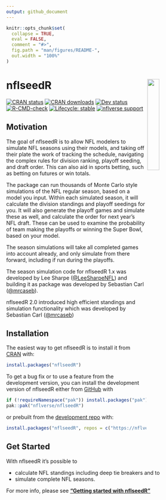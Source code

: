 ```yaml
---
output: github_document
---
```


<!-- README.md is generated from README.Rmd. Please edit that file -->

```r
knitr::opts_chunk$set(
  collapse = TRUE,
  eval = FALSE,
  comment = "#>",
  fig.path = "man/figures/README-",
  out.width = "100%"
)
```

# **nflseedR** <img src='man/figures/logo.png' align="right" width="25%" min-width="120px"/>

<!-- badges: start -->
[![CRAN status](https://www.r-pkg.org/badges/version-last-release/nflseedR)](https://CRAN.R-project.org/package=nflseedR)
[![CRAN downloads](http://cranlogs.r-pkg.org/badges/grand-total/nflseedR)](https://CRAN.R-project.org/package=nflseedR)
[![Dev status](https://img.shields.io/github/r-package/v/nflverse/nflseedR/master?label=dev%20version&style=flat-square&logo=github)](https://nflseedr.com/)
[![R-CMD-check](https://github.com/nflverse/nflseedR/actions/workflows/R-CMD-check.yaml/badge.svg)](https://github.com/nflverse/nflseedR/actions/workflows/R-CMD-check.yaml)
[![Lifecycle: stable](https://img.shields.io/badge/lifecycle-stable-brightgreen.svg)](https://lifecycle.r-lib.org/articles/stages.html#stable)
[![nflverse support](https://img.shields.io/discord/789805604076126219?color=7289da&label=nflverse%20support&logo=discord&logoColor=fff&style=flat-square)](https://discord.com/invite/5Er2FBnnQa)
<!-- badges: end -->

## Motivation

The goal of nflseedR is to allow NFL modelers to simulate NFL seasons using their models, and taking off their plate the work of tracking the schedule, navigating the complex rules for division ranking, playoff seeding, and draft order. This can also aid in sports betting, such as betting on futures or win totals.

The package can run thousands of Monte Carlo style simulations of the NFL regular season, based on a model you input. Within each simulated season, it will calculate the division standings and playoff seedings for you. It will also generate the playoff games and simulate these as well, and calculate the order for next year's NFL draft. These can be used to examine the probability of team making the playoffs or winning the Super Bowl, based on your model.

The season simulations will take all completed games into account already, and only simulate from there forward, including if run during the playoffs.

The season simulation code for nflseedR 1.x was developed by Lee Sharpe ([\@LeeSharpeNFL](https://twitter.com/leesharpenfl)) and building it as package was developed by Sebastian Carl ([\@mrcaseb](https://bsky.app/profile/mrcaseb.nflverse.com)). 

nflseedR 2.0 introduced high efficient standings and simulation functionality which was developed by Sebastian Carl ([\@mrcaseb](https://bsky.app/profile/mrcaseb.nflverse.com))

## Installation

The easiest way to get nflseedR is to install it from [CRAN](https://cran.r-project.org/package=nflseedR) with:

```r
install.packages("nflseedR")
```

To get a bug fix or to use a feature from the development version, you can install the development version of nflseedR either from [GitHub](https://github.com/nflverse/nflseedR) with

```r
if (!requireNamespace("pak")) install.packages("pak")
pak::pak("nflverse/nflseedR")
```

or prebuilt from the [development repo](https://nflverse.r-universe.dev) with:

```r
install.packages("nflseedR", repos = c("https://nflverse.r-universe.dev", getOption("repos")))
```

## Get Started

With nflseedR it's possible to 

- calculate NFL standings including deep tie breakers and to
- simulate complete NFL seasons. 

For more info, please see **["Getting started with nflseedR"](https://nflseedr.com/articles/nflseedR.html)**
